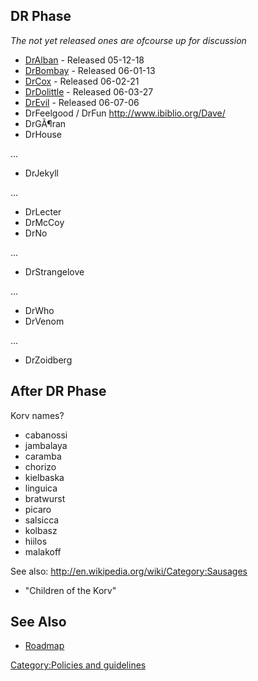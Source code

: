 {{Navbar}}

== DR Phase ==
''The not yet released ones are ofcourse up for discussion''

* [[Release:DrAlban|DrAlban]] - Released 05-12-18
* [[Release:DrBombay|DrBombay]] - Released 06-01-13
* [[Release:DrCox|DrCox]] - Released 06-02-21
* [[Release:DrDolittle|DrDolittle]] - Released 06-03-27
* [[Release:DrEvil|DrEvil]] - Released 06-07-06
* DrFeelgood / DrFun http://www.ibiblio.org/Dave/
* DrGÃ¶ran
* DrHouse
...
* DrJekyll
...
* DrLecter
* DrMcCoy
* DrNo
...
* DrStrangelove
...
* DrWho
* DrVenom
...
* DrZoidberg

== After DR Phase ==
Korv names?

* cabanossi
* jambalaya
* caramba
* chorizo
* kielbaska
* linguica
* bratwurst
* picaro
* salsicca
* kolbasz
* hiilos
* malakoff

See also: http://en.wikipedia.org/wiki/Category:Sausages

* "Children of the Korv"

== See Also ==
* [[Roadmap]]

[[Category:Policies and guidelines]]
